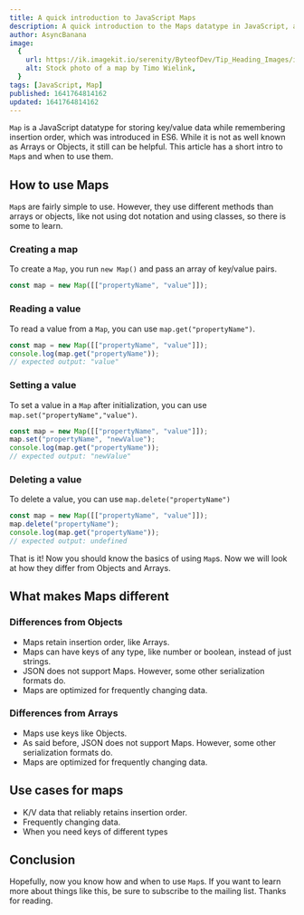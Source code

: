 ```yaml
---
title: A quick introduction to JavaScript Maps
description: A quick introduction to the Maps datatype in JavaScript, and when to use it
author: AsyncBanana
image:
  {
    url: https://ik.imagekit.io/serenity/ByteofDev/Tip_Heading_Images/intro_to_javascript_maps,
    alt: Stock photo of a map by Timo Wielink,
  }
tags: [JavaScript, Map]
published: 1641764814162
updated: 1641764814162
---
```



`Map` is a JavaScript datatype for storing key/value data while remembering insertion order, which was introduced in ES6. While it is not as well known as Arrays or Objects, it still can be helpful. This article has a short intro to `Map`s and when to use them.

## How to use Maps

`Map`s are fairly simple to use. However, they use different methods than arrays or objects, like not using dot notation and using classes, so there is some to learn.

### Creating a map

To create a `Map`, you run `new Map()` and pass an array of key/value pairs.

```js
const map = new Map([["propertyName", "value"]]);
```

### Reading a value

To read a value from a `Map`, you can use `map.get("propertyName")`.

```js
const map = new Map([["propertyName", "value"]]);
console.log(map.get("propertyName"));
// expected output: "value"
```

### Setting a value

To set a value in a `Map` after initialization, you can use `map.set("propertyName","value")`.

```js
const map = new Map([["propertyName", "value"]]);
map.set("propertyName", "newValue");
console.log(map.get("propertyName"));
// expected output: "newValue"
```

### Deleting a value

To delete a value, you can use `map.delete("propertyName")`

```js
const map = new Map([["propertyName", "value"]]);
map.delete("propertyName");
console.log(map.get("propertyName"));
// expected output: undefined
```

That is it! Now you should know the basics of using `Map`s. Now we will look at how they differ from Objects and Arrays.

## What makes Maps different

### Differences from Objects

- Maps retain insertion order, like Arrays.
- Maps can have keys of any type, like number or boolean, instead of just strings.
- JSON does not support Maps. However, some other serialization formats do.
- Maps are optimized for frequently changing data.

### Differences from Arrays

- Maps use keys like Objects.
- As said before, JSON does not support Maps. However, some other serialization formats do.
- Maps are optimized for frequently changing data.

## Use cases for maps

- K/V data that reliably retains insertion order.
- Frequently changing data.
- When you need keys of different types

## Conclusion

Hopefully, now you know how and when to use `Map`s. If you want to learn more about things like this, be sure to subscribe to the mailing list. Thanks for reading.
